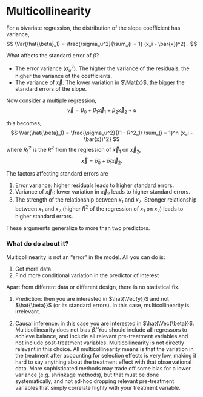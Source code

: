 # Multicollinearity

For a bivariate regression, the distribution of the slope coefficient has variance,
$$
\Var(\hat{\beta}_1) = \frac{\sigma_u^2}{\sum_{i = 1} (x_i - \bar{x})^2} .
$$

What affects the standard error of $\hat{\beta}$? 

-   The error variance ($\sigma_u^2$). The higher the variance of the residuals, the higher the variance of the coefficients.
-   The variance of $\Vec{x}$. The lower variation in $\Mat{x}$, the bigger the standard errors of the slope.

Now consider a multiple regression,
$$
\Vec{y} = \beta_0 + \beta_1 \Vec{x}_1 + \beta_2 \Vec{x}_2 + u
$$

this becomes,
$$
\Var(\hat{\beta}_1) = \frac{\sigma_u^2}{(1 - R^2_1) \sum_{i = 1}^n (x_i - \bar{x})^2}
$$
where $R^2_1$ is the $R^2$ from the regression of $\Vec{x}_1$ on $\Vec{x}_2$,
$$
\vec{x} = \hat{\delta}_0 + \hat{\delta}_1 \Vec{x}_2 .
$$

The factors affecting standard errors are

1.  Error variance: higher residuals leads to higher standard errors.
2.  Variance of $\Vec{x}_1$: lower variation in $\Vec{x}_2$ leads to higher standard errors.
3.  The strength of the relationship between $x_1$ and $x_2$. Stronger relationship between $x_1$ and $x_2$ (higher $R^2$ of the regression of $x_1$ on $x_2$) leads to higher standard errors.

These arguments generalize to more than two predictors.

### What do do about it? 

Multicollinearity is not an "error" in the model.
All you can do is:

1.  Get more data
2.  Find more conditional variation in the predictor of interest

Apart from different data or different design, there is no statistical fix.


1.  Prediction: then you are interested in $\hat{\Vec{y}}$ and not $\hat{\beta}}$ (or its standard errors).
    In this case, multicollinearity is irrelevant.
    
2.  Causal inference: in this case you are interested in $\hat{\Vec{\beta}}$.
    Multicollinearity does not bias $\hat{\beta}$.
    You should include all regressors to achieve balance, and include all relevant pre-treatment variables and not include post-treatment variables.
    Multicollinearity is not directly relevant in this choice.
    All multicollinearity means is that the variation in the treatment after accounting for selection effects is very low, making it hard to say anything about the treatment effect with that observational data.
    More sophisticated methods may trade off some bias for a lower variance (e.g. shrinkage methods), but that must be done systematically, and not ad-hoc dropping relevant pre-treatment variables that simply correlate highly with your treatment variable.

